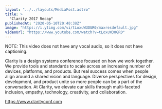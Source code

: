 ```yaml
---
layout: "../../layouts/MediaPost.astro"
title: >
  "Clarity 2017 Recap"
publishedAt: "2020-05-10T20:40:38Z"
image: "https://i.ytimg.com/vi/tLoxuW3OGR0/maxresdefault.jpg"
videoUrl: "https://www.youtube.com/watch?v=tLoxuW3OGR0"
---
```


NOTE: This video does not have any vocal audio, so it does not have captioning.

Clarity is a design systems conference focused on how we work together. We provide tools and standards to scale across an increasing number of devices, platforms, and products. But real success comes when people align around a shared vision and language. Diverse perspectives for design, development, and product unite so more people can be a part of the conversation. At Clarity, we elevate our skills through multi-faceted inclusion, empathy, technology, creativity, and collaboration.

https://www.clarityconf.com
